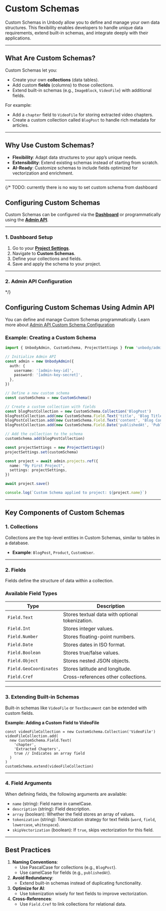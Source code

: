 # Custom Schemas

Custom Schemas in Unbody allow you to define and manage your own data structures. This flexibility enables developers to handle unique data requirements, extend built-in schemas, and integrate deeply with their applications.

---

## What Are Custom Schemas?

Custom Schemas let you:

- Create your own **collections** (data tables).
- Add custom **fields** (columns) to those collections.
- Extend built-in schemas (e.g., `ImageBlock`, `VideoFile`) with additional fields.

For example:

- Add a `chapter` field to `VideoFile` for storing extracted video chapters.
- Create a custom collection called `BlogPost` to handle rich metadata for articles.

---

## Why Use Custom Schemas?

- **Flexibility**: Adapt data structures to your app’s unique needs.
- **Extensibility**: Extend existing schemas instead of starting from scratch.
- **AI-Ready**: Customize schemas to include fields optimized for vectorization and enrichment.

---
{/*  TODO: currently there is no way to set custom schema from dashboard
## **Configuring Custom Schemas**

Custom Schemas can be configured via the [**Dashboard**](https://app.unbody.io/projects) or programmatically using the [**Admin API**](/admin-api).

---

### **1. Dashboard Setup**

1. Go to your [**Project Settings**](https://app.unbody.io/projects).
2. Navigate to **Custom Schemas**.
3. Define your collections and fields.
4. Save and apply the schema to your project.

---

### **2. Admin API Configuration** 
*/}

## Configuring Custom Schemas Using Admin API

You can define and manage Custom Schemas programmatically. Learn more about [Admin API Custom Schema Configuration](/admin-api#customschema-configuration)

### Example: Creating a Custom Schema

```ts copy
import { UnbodyAdmin, CustomSchema, ProjectSettings } from 'unbody/admin'

// Initialize Admin API
const admin = new UnbodyAdmin({
  auth: {
    username: '[admin-key-id]',
    password: '[admin-key-secret]',
  },
})

// Define a new custom schema
const customSchema = new CustomSchema()

// Create a custom collection with fields
const blogPostCollection = new CustomSchema.Collection('BlogPost')
blogPostCollection.add(new CustomSchema.Field.Text('title', 'Blog Title'))
blogPostCollection.add(new CustomSchema.Field.Text('content', 'Blog Content'))
blogPostCollection.add(new CustomSchema.Field.Date('publishedAt', 'Published Date'))

// Add the collection to the schema
customSchema.add(blogPostCollection)

const projectSettings = new ProjectSettings()
projectSettings.set(customSchema)

const project = await admin.projects.ref({
  name: "My First Project",
  settings: projectSettings,
})

await project.save()

console.log(`Custom Schema applied to project: ${project.name}`)

```

---

## Key Components of Custom Schemas

### 1. Collections

Collections are the top-level entities in Custom Schemas, similar to tables in a database.

- **Example**: `BlogPost`, `Product`, `CustomUser`.

---

### 2. Fields

Fields define the structure of data within a collection.

### Available Field Types

| Type | Description |
| --- | --- |
| `Field.Text` | Stores textual data with optional tokenization. |
| `Field.Int` | Stores integer values. |
| `Field.Number` | Stores floating-point numbers. |
| `Field.Date` | Stores dates in ISO format. |
| `Field.Boolean` | Stores true/false values. |
| `Field.Object` | Stores nested JSON objects. |
| `Field.GeoCoordinates` | Stores latitude and longitude. |
| `Field.Cref` | Cross-references other collections. |

---

### 3. Extending Built-in Schemas

Built-in schemas like `VideoFile` or `TextDocument` can be extended with custom fields.

**Example: Adding a Custom Field to VideoFile**

```tsx copy
const videoFileCollection = new CustomSchema.Collection('VideoFile')
videoFileCollection.add(
  new CustomSchema.Field.Text(
    'chapter',
    'Extracted Chapters',
    true // Indicates an array field
  )
)
customSchema.extend(videoFileCollection)

```

---

### 4. Field Arguments

When defining fields, the following arguments are available:

- `name` (string): Field name in camelCase.
- `description` (string): Field description.
- `array` (boolean): Whether the field stores an array of values.
- `tokenization` (string): Tokenization strategy for text fields (`word`, `field`, `lowercase`, `whitespace`).
- `skipVectorization` (boolean): If `true`, skips vectorization for this field.

---

## Best Practices

1. **Naming Conventions**:
    - Use PascalCase for collections (e.g., `BlogPost`).
    - Use camelCase for fields (e.g., `publishedAt`).
2. **Avoid Redundancy**:
    - Extend built-in schemas instead of duplicating functionality.
3. **Optimize for AI**:
    - Use tokenization wisely for text fields to improve vectorization.
4. **Cross-References**:
    - Use `Field.Cref` to link collections for relational data.

